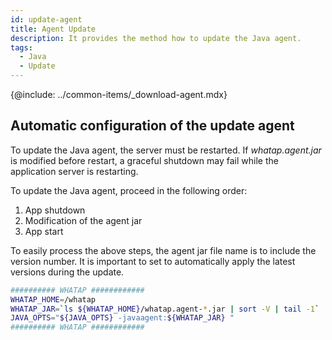 ```yaml
---
id: update-agent
title: Agent Update
description: It provides the method how to update the Java agent.
tags:
  - Java
  - Update
---
```


{@include: ../common-items/_download-agent.mdx} 

## Automatic configuration of the update agent

To update the Java agent, the server must be restarted. If _whatap.agent.jar_ is modified before restart, a graceful shutdown may fail while the application server is restarting.

To update the Java agent, proceed in the following order:

1.  App shutdown
2.  Modification of the agent jar
3.  App start

To easily process the above steps, the agent jar file name is to include the version number. It is important to set to automatically apply the latest versions during the update.

```bash {3} showLineNumbers
########## WHATAP ############
WHATAP_HOME=/whatap
WHATAP_JAR=`ls ${WHATAP_HOME}/whatap.agent-*.jar | sort -V | tail -1`
JAVA_OPTS="${JAVA_OPTS} -javaagent:${WHATAP_JAR} "
########## WHATAP ############
```
